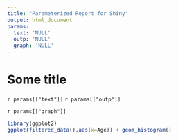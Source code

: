 ```yaml
---
title: "Parameterized Report for Shiny"
output: html_document
params:
  text: 'NULL'
  outp: 'NULL'
  graph: 'NULL'
---
```


# Some title

`r params[["text"]]`
`r params[["outp"]]`

`r params[["graph"]]`

```r
library(ggplot2)
ggplot(filtered_data(),aes(x=Age)) + geom_histogram()
```




